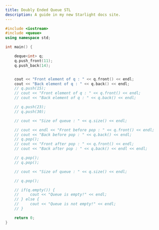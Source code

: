 ```yaml
---
title: Doubly Ended Queue STL
description: A guide in my new Starlight docs site.
---
```


```c++
#include <iostream>
#include <queue>
using namespace std;

int main() {

    deque<int> q;
    q.push_front(11);
    q.push_back(14);


    cout << "Front element of q : " << q.front() << endl;
    cout << "Back element of q : " << q.back() << endl;
    // q.push(15);
    // cout << "Front element of q : " << q.front() << endl;
    // cout << "Back element of q : " << q.back() << endl;

    // q.push(23);
    // q.push(30);

    // cout << "Size of queue : " << q.size() << endl;

    // cout << endl << "Front before pop : " << q.front() << endl;
    // cout << "Back before pop : " << q.back() << endl;
    // q.pop();    
    // cout << "Front after pop : " << q.front() << endl;
    // cout << "Back after pop : " << q.back() << endl << endl;

    // q.pop();
    // q.pop();

    // cout << "Size of queue : " << q.size() << endl;

    // q.pop();

    // if(q.empty()) {
    //     cout << "Queue is empty!" << endl;
    // } else {
    //     cout << "Queue is not empty!" << endl;
    // }

    return 0;
}
```